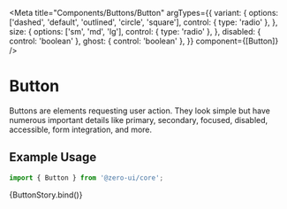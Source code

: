 
<Meta
  title="Components/Buttons/Button"
  argTypes={{
    variant: {
      options: ['dashed', 'default', 'outlined', 'circle', 'square'],
      control: { type: 'radio' },
    },
    size: {
      options: ['sm', 'md', 'lg'],
      control: { type: 'radio' },
    },
    disabled: { control: 'boolean' },
    ghost: { control: 'boolean' },
  }}
  component={[Button]}
/>


# Button

Buttons are elements requesting user action. They look simple but have numerous important details like primary, secondary, focused, disabled, accessible, form integration, and more.

## Example Usage

```jsx
import { Button } from '@zero-ui/core';
```

<Canvas columns={2} withSource="close">
  <Story
    args={{
      colorScheme: 'default',
      variant: 'default',
      size: 'sm',
      label: 'Simple Button',
    }}
    name="Button"
  >
    {ButtonStory.bind()}
  </Story>
</Canvas>

<ArgsTable of={Button} />
